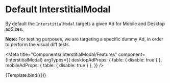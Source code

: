 
# Default InterstitialModal

By default the `InterstitialModal` targets a given Ad for Mobile and Desktop adSizes.

**Note:**
For testing purposes, we are targeting a specific dummy Ad, in order to perform the
visual diff tests.

<Meta
    title="Components/InterstitialModal/Features"
    component={InterstitialModal}
    argTypes={{
        desktopAdProps: { table: { disable: true } },
        mobileAdProps: { table: { disable: true } },
    }}
/>

<Canvas>
    <Story
        name="Default"
        args={{
            desktopAdProps: {
                path: '/34363400/TEST_Single-PartnerCenter_230x230',
                size: [[230, 230]],
                targets: { position: '11' },
            },
        }}
    >
        {Template.bind({})}
    </Story>
</Canvas>
